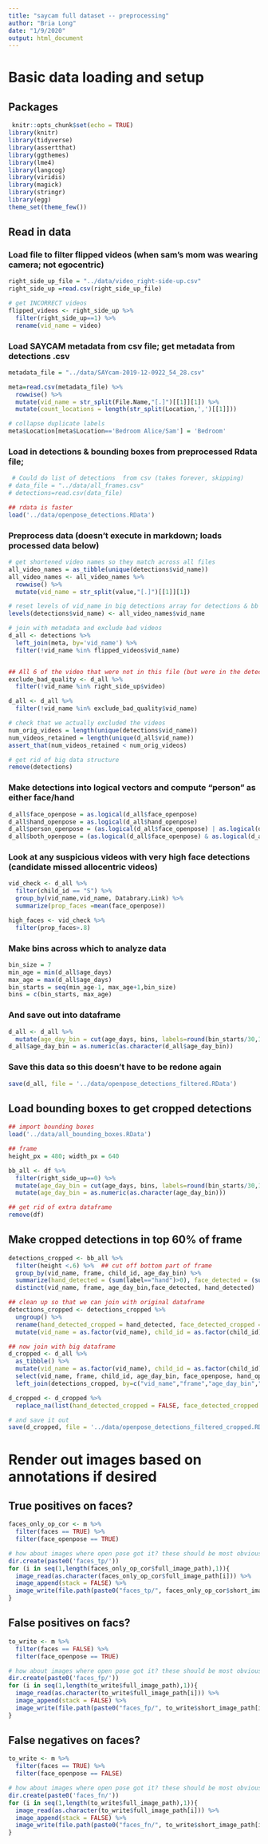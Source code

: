 ```yaml
---
title: "saycam full dataset -- preprocessing"
author: "Bria Long"
date: "1/9/2020"
output: html_document
---
```


# Basic data loading and setup
## Packages
```r
 knitr::opts_chunk$set(echo = TRUE)
library(knitr)
library(tidyverse)
library(assertthat)
library(ggthemes)
library(lme4)
library(langcog)
library(viridis)
library(magick)
library(stringr)
library(egg)
theme_set(theme_few())
```

## Read in data 

### Load file to filter flipped videos (when sam's mom was wearing camera; not egocentric)
```r
right_side_up_file = "../data/video_right-side-up.csv"
right_side_up =read.csv(right_side_up_file)

# get INCORRECT videos 
flipped_videos <- right_side_up %>%
  filter(right_side_up==1) %>%
  rename(vid_name = video)
```

### Load SAYCAM metadata from csv file; get metadata from detections .csv
```r
metadata_file = "../data/SAYcam-2019-12-0922_54_28.csv"

meta=read.csv(metadata_file) %>%
  rowwise() %>%
  mutate(vid_name = str_split(File.Name,"[.]")[[1]][1]) %>%
  mutate(count_locations = length(str_split(Location,',')[[1]]))

# collapse duplicate labels
meta$Location[meta$Location=='Bedroom Alice/Sam'] = 'Bedroom'

```

### Load in detections & bounding boxes from preprocessed Rdata file; 
```r
 # Could do list of detections  from csv (takes forever, skipping)
# data_file = "../data/all_frames.csv"
# detections=read.csv(data_file) 

## rdata is faster
load('../data/openpose_detections.RData')

```

### Preprocess data (doesn't execute in markdown; loads processed data below)
```r
# get shortened video names so they match across all files
all_video_names = as_tibble(unique(detections$vid_name))
all_video_names <- all_video_names %>%
  rowwise() %>%
  mutate(vid_name = str_split(value,"[.]")[[1]][1])

# reset levels of vid_name in big detections array for detections & bb (very slow rowwise)
levels(detections$vid_name) <- all_video_names$vid_name

# join with metadata and exclude bad videos
d_all <- detections %>%
  left_join(meta, by='vid_name') %>%
  filter(!vid_name %in% flipped_videos$vid_name) 


## All 6 of the video that were not in this file (but were in the detections file) happened to be 6 very bad quality videos; excluding from detections
exclude_bad_quality <- d_all %>%
  filter(!vid_name %in% right_side_up$video)

d_all <- d_all %>%
  filter(!vid_name %in% exclude_bad_quality$vid_name)

# check that we actually excluded the videos
num_orig_videos = length(unique(detections$vid_name))
num_videos_retained = length(unique(d_all$vid_name))
assert_that(num_videos_retained < num_orig_videos)

# get rid of big data structure
remove(detections)
```

### Make detections into logical vectors and compute "person" as either face/hand
```r
d_all$face_openpose = as.logical(d_all$face_openpose)
d_all$hand_openpose = as.logical(d_all$hand_openpose)
d_all$person_openpose = (as.logical(d_all$face_openpose) | as.logical(d_all$hand_openpose))
d_all$both_openpose = (as.logical(d_all$face_openpose) & as.logical(d_all$hand_openpose))
```

### Look at any suspicious videos with very high face detections (candidate missed allocentric videos)
```r
vid_check <- d_all %>%
  filter(child_id == "S") %>%
  group_by(vid_name,vid_name, Databrary.Link) %>%
  summarize(prop_faces =mean(face_openpose))

high_faces <- vid_check %>%
  filter(prop_faces>.8)
```

### Make bins across which to analyze data
```r
bin_size = 7
min_age = min(d_all$age_days)
max_age = max(d_all$age_days)
bin_starts = seq(min_age-1, max_age+1,bin_size)
bins = c(bin_starts, max_age)
```

### And save out into dataframe
```r
d_all <- d_all %>%
  mutate(age_day_bin = cut(age_days, bins, labels=round(bin_starts/30,1)))
d_all$age_day_bin = as.numeric(as.character(d_all$age_day_bin))
```

### Save this data so this doesn't have to be redone again
```r
save(d_all, file = '../data/openpose_detections_filtered.RData')
```


## Load bounding boxes to get cropped detections
```r
## import bounding boxes
load('../data/all_bounding_boxes.RData')

## frame
height_px = 480; width_px = 640

bb_all <- df %>%
  filter(right_side_up==0) %>%
  mutate(age_day_bin = cut(age_days, bins, labels=round(bin_starts/30,1))) %>%
  mutate(age_day_bin = as.numeric(as.character(age_day_bin)))

## get rid of extra dataframe
remove(df)
```

## Make cropped detections in top 60% of frame
```R
detections_cropped <- bb_all %>%
  filter(height <.6) %>%  ## cut off bottom part of frame
  group_by(vid_name, frame, child_id, age_day_bin) %>%
  summarize(hand_detected = (sum(label=="hand")>0), face_detected = (sum(label=="face")>0)) %>% # if any faces or hands
  distinct(vid_name, frame, age_day_bin,face_detected, hand_detected) 

## clean up so that we can join with original dataframe
detections_cropped <- detections_cropped %>%
  ungroup() %>%
  rename(hand_detected_cropped = hand_detected, face_detected_cropped = face_detected) %>%
  mutate(vid_name = as.factor(vid_name), child_id = as.factor(child_id))

## now join with big dataframe
d_cropped <- d_all %>%
  as_tibble() %>%
  mutate(vid_name = as.factor(vid_name), child_id = as.factor(child_id),face_openpose = as.logical(face_openpose), hand_openpose = as.logical(hand_openpose)) %>%
  select(vid_name, frame, child_id, age_day_bin, face_openpose, hand_openpose) %>%
  left_join(detections_cropped, by=c("vid_name","frame","age_day_bin","child_id")) 

d_cropped <- d_cropped %>%
  replace_na(list(hand_detected_cropped = FALSE, face_detected_cropped = FALSE))  ## replace NAs from cropped anlaysis

# and save it out
save(d_cropped, file = '../data/openpose_detections_filtered_cropped.RData')
```


# Render out images based on annotations if desired
## True positives on faces?
```r
faces_only_op_cor <- m %>%
  filter(faces == TRUE) %>%
  filter(face_openpose == TRUE)

# how about images where open pose got it? these should be most obvious
dir.create(paste0('faces_tp/'))
for (i in seq(1,length(faces_only_op_cor$full_image_path),1)){
  image_read(as.character(faces_only_op_cor$full_image_path[i])) %>%
  image_append(stack = FALSE) %>%
  image_write(file.path(paste0("faces_tp/", faces_only_op_cor$short_image_path[i])))
}

```

## False positives on facs?
```r
to_write <- m %>%
  filter(faces == FALSE) %>%
  filter(face_openpose == TRUE)

# how about images where open pose got it? these should be most obvious
dir.create(paste0('faces_fp/'))
for (i in seq(1,length(to_write$full_image_path),1)){
  image_read(as.character(to_write$full_image_path[i])) %>%
  image_append(stack = FALSE) %>%
  image_write(file.path(paste0("faces_fp/", to_write$short_image_path[i])))
}

```

## False negatives on faces?
```r
to_write <- m %>%
  filter(faces == TRUE) %>%
  filter(face_openpose == FALSE)

# how about images where open pose got it? these should be most obvious
dir.create(paste0('faces_fn/'))
for (i in seq(1,length(to_write$full_image_path),1)){
  image_read(as.character(to_write$full_image_path[i])) %>%
  image_append(stack = FALSE) %>%
  image_write(file.path(paste0("faces_fn/", to_write$short_image_path[i])))
}

```

